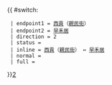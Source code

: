 {{ #switch: {{{format|}}}
  | endpoint1 = [[西貢市|西貢]]（[[親民街]]）
  | endpoint2 = [[早禾居]]
  | direction = 2
  | status = 
  | inline = [[西貢市|西貢]]（[[親民街]]） ↔ [[早禾居]]
  | normal =
  | full =
}}<noinclude>[[category:新界居民巴士路線模板|2‎]]</noinclude>